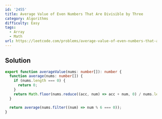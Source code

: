 ```yaml
---
id: '2455'
title: Average Value of Even Numbers That Are Divisible by Three
category: Algorithms
difficulty: Easy
tags:
  - Array
  - Math
url: https://leetcode.com/problems/average-value-of-even-numbers-that-are-divisible-by-three
---
```


## Solution

```typescript showLineNumbers
export function averageValue(nums: number[]): number {
  function average(nums: number[]) {
    if (nums.length === 0) {
      return 0;
    }
    return Math.floor(nums.reduce((acc, num) => acc + num, 0) / nums.length);
  }

  return average(nums.filter((num) => num % 6 === 0));
}
```
